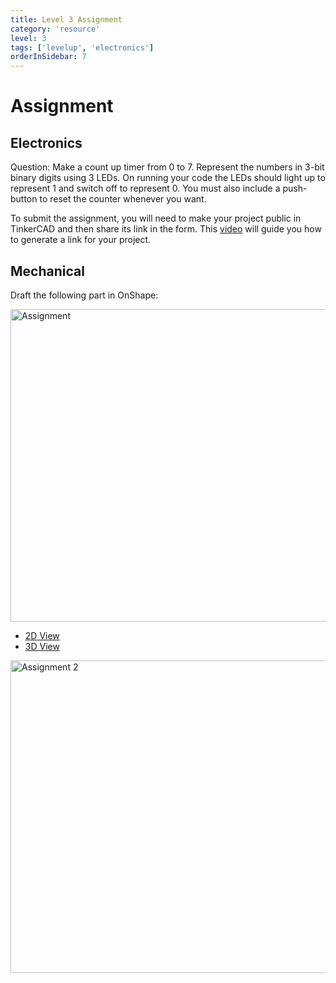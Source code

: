 ```yaml
---
title: Level 3 Assignment
category: 'resource'
level: 3
tags: ['levelup', 'electronics']
orderInSidebar: 7
---
```


<TOCInline toc={props.toc} toHeading={3} asDisclosure />

# Assignment

## Electronics

Question:
Make a count up timer from 0 to 7. Represent the numbers in 3-bit binary digits using 3 LEDs. On running your code the LEDs should light up to represent 1 and switch off to represent 0. You must also include a push-button to reset the counter whenever you want.

To submit the assignment, you will need to make your project public in TinkerCAD and then share its link in the form. This [video](https://www.youtube.com/watch?v=RLPs1PCvhck) will guide you how to generate a link for your project.

## Mechanical

Draft the following part in OnShape:

<Image
  src="/static/images/levelup/level-5/Assignment.jpeg"
  alt="Assignment"
  width="1000px"
  height="500"
/>

- [2D View](https://drive.google.com/file/d/1Ty1mwIS93rRfSdGuZEStcRwIhQOnHxiw/view?usp=sharing)
- [3D View](https://drive.google.com/file/d/1vHHudDAEO53ihUjceiZH9sin3F8YzxgA/view)

<Image
  src="/static/images/levelup/level-6/Ass2_lvl6.jpeg"
  alt="Assignment 2"
  width="900px"
  height="500"
/>

<EmbedItem url="https://www.youtube.com/embed/eRh6qtJiJeI" />
